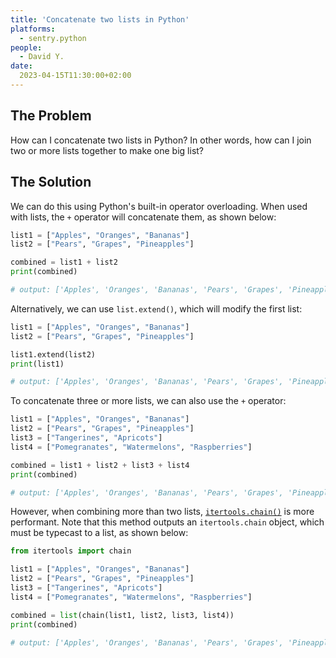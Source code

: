 ```yaml
---
title: 'Concatenate two lists in Python'
platforms: 
  - sentry.python
people: 
  - David Y.
date: 
  2023-04-15T11:30:00+02:00
---
```


## The Problem

How can I concatenate two lists in Python? In other words, how can I join two or more lists together to make one big list?

## The Solution

We can do this using Python's built-in operator overloading. When used with lists, the `+` operator will concatenate them, as shown below:

```python
list1 = ["Apples", "Oranges", "Bananas"]
list2 = ["Pears", "Grapes", "Pineapples"]

combined = list1 + list2
print(combined)

# output: ['Apples', 'Oranges', 'Bananas', 'Pears', 'Grapes', 'Pineapples']
```

Alternatively, we can use `list.extend()`, which will modify the first list:

```python
list1 = ["Apples", "Oranges", "Bananas"]
list2 = ["Pears", "Grapes", "Pineapples"]

list1.extend(list2)
print(list1)

# output: ['Apples', 'Oranges', 'Bananas', 'Pears', 'Grapes', 'Pineapples']
```

To concatenate three or more lists, we can also use the `+` operator:

```python
list1 = ["Apples", "Oranges", "Bananas"]
list2 = ["Pears", "Grapes", "Pineapples"]
list3 = ["Tangerines", "Apricots"]
list4 = ["Pomegranates", "Watermelons", "Raspberries"]

combined = list1 + list2 + list3 + list4
print(combined)

# output: ['Apples', 'Oranges', 'Bananas', 'Pears', 'Grapes', 'Pineapples', 'Tangerines', 'Apricots', 'Pomegranates', 'Watermelons', 'Raspberries']
```

However, when combining more than two lists, [`itertools.chain()`](https://docs.python.org/3/library/itertools.html#itertools.chain) is more performant. Note that this method outputs an `itertools.chain` object, which must be typecast to a list, as shown below:

```python
from itertools import chain

list1 = ["Apples", "Oranges", "Bananas"]
list2 = ["Pears", "Grapes", "Pineapples"]
list3 = ["Tangerines", "Apricots"]
list4 = ["Pomegranates", "Watermelons", "Raspberries"]

combined = list(chain(list1, list2, list3, list4))
print(combined)

# output: ['Apples', 'Oranges', 'Bananas', 'Pears', 'Grapes', 'Pineapples', 'Tangerines', 'Apricots', 'Pomegranates', 'Watermelons', 'Raspberries']
```
